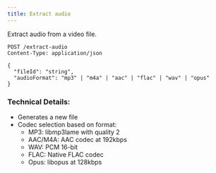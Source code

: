 ```yaml
---
title: Extract audio
---
```


Extract audio from a video file.

```http
POST /extract-audio
Content-Type: application/json

{
  "fileId": "string",
  "audioFormat": "mp3" | "m4a" | "aac" | "flac" | "wav" | "opus"
}
```

### Technical Details:
- Generates a new file
- Codec selection based on format:
  - MP3: libmp3lame with quality 2
  - AAC/M4A: AAC codec at 192kbps
  - WAV: PCM 16-bit
  - FLAC: Native FLAC codec
  - Opus: libopus at 128kbps
